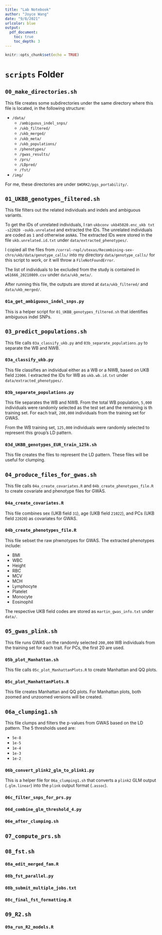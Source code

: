 ```yaml
---
title: "Lab Notebook"
author: "Joyce Wang"
date: "9/8/2021"
urlcolor: blue
output:
  pdf_document:
    toc: true
    toc_depth: 3
---
```


```r
knitr::opts_chunk$set(echo = TRUE)
```

# `scripts` Folder

## `00_make_directories.sh`

This file creates some subdirectories under the same directory where this file is located, in the following structure:

- `/data/`
  - `/ambiguous_indel_snps/`
  - `/ukb_filtered/`
  - `/ukb_merged/`
  - `/ukb_meta/`
  - `/ukb_populations/`
  - `/phenotypes/`
  - `/gwas_results/`
  - `/prs/`
  - `/LDpred/`
  - `/fst/`
- `/img/`

For me, these directories are under `$WORK2/pgs_portability/`.

## `01_UKBB_genotypes_filtered.sh`

This file filters out the related individuals and indels and ambiguous variants.

To get the IDs of unrelated individuals, I ran `ukbconv ukb45020.enc_ukb txt -s22020 -oukb.unrelated` and extracted the IDs. The unrelated individuals are coded as `1` and otherwise as`NA`s. The extracted IDs were stored in the file `ukb.unrelated.id.txt` under `data/extracted_phenotypes/`.

I copied all the files from `/corral-repl/utexas/Recombining-sex-chro/ukb/data/genotype_calls/` into my directory `data/genotype_calls/` for this script to work, or it will throw a `FileNotFoundError`.

The list of individuals to be excluded from the study is contained in `w61666_20210809.csv` under `data/ukb_meta/`.

After running this file, the outputs are stored at `data/ukb_filtered/` and `data/ukb_merged/`.

### `01a_get_ambiguous_indel_snps.py`

This is a helper script for `01_UKBB_genotypes_filtered.sh` that identifies ambiguous indel SNPs.

## `03_predict_populations.sh`

This file calls `03a_classify_ukb.py` and `03b_separate_populations.py` to separate the WB and NWB.

### `03a_classify_ukb.py`

This file classifies an individual either as a WB or a NWB, based on UKB field `22006`. I extracted the IDs for WB as `ukb.wb.id.txt` under `data/extracted_phenotypes/`.

### `03b_separate_populations.py`

This file separates the WB and NWB. From the total WB population, `5,000` individuals were randomly selected as the test set and the remaining is th training set. For each trait, `200,000` individuals from the training set for GWAS.

From the WB training set, `125,000` individuals were randomly selected to represent this group's LD pattern.

### `03d_UKBB_genotypes_EUR_train_125k.sh`

This file creates the files to represent the LD pattern. These files will be useful for clumping.

## `04_produce_files_for_gwas.sh`

This file calls `04a_create_covariates.R` and `04b_create_phenotypes_file.R` to create covariate and phenotype files for GWAS.

### `04a_create_covariates.R`

This file combines sex (UKB field `31`), age (UKB field `21022`), and PCs (UKB field `22020`) as covariates for GWAS.

### `04b_create_phenotypes_file.R`

This file sebset the raw phwnotypes for GWAS. The extracted phenotypes include:

- BMI
- WBC
- Height
- RBC
- MCV
- MCH
- Lymphocyte
- Platelet
- Monocyte
- Eosinophil

The respective UKB field codes are stored as `martin_gwas_info.txt` under `data/`.

## `05_gwas_plink.sh`

This file runs GWAS on the randomly selected `200,000` WB individuals from the training set for each trait. For PCs, the first 20 are used.

### `05b_plot_Manhattan.sh`

This file calls `05c_plot_ManhattanPlots.R` to create Manhattan and QQ plots.

### `05c_plot_ManhattanPlots.R`

This file creates Manhattan and QQ plots. For Manhattan plots, both zoomed and unzoomed versions will be created.

## `06a_clumping1.sh`

This file clumps and filters the p-values from GWAS based on the LD pattern. The 5 thresholds used are:

- `5e-8`
- `1e-5`
- `1e-4`
- `1e-3`
- `1e-2`

### `06b_convert_plink2_glm_to_plink1.py`

This is a helper file for `06a_clumping1.sh` that converts a `plink2` GLM output (`.glm.linear`) into the `plink` output format (`.assoc`).

### `06c_filter_snps_for_prs.py`

### `06d_combine_glm_threshold_4.py`

### `06e_after_clumping.sh`

## `07_compute_prs.sh`

## `08_fst.sh`

### `08a_edit_merged_fam.R`

### `08b_fst_parallel.py`

### `08b_submit_multiple_jobs.txt`

### `08c_final_fst_formatting.R`

## `09_R2.sh`

### `09a_run_R2_models.R`
